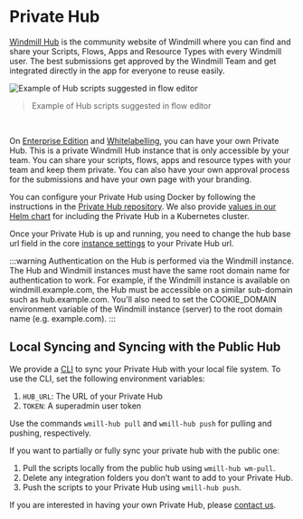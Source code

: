 # Private Hub

[Windmill Hub](https://hub.windmill.dev/) is the community website of Windmill where you can find and share your Scripts, Flows, Apps and Resource Types with every Windmill user. The best submissions get approved by the Windmill Team and get integrated directly in the app for everyone to reuse easily.

![Example of Hub scripts suggested in flow editor](./hub_suggested.png "Example of Hub scripts suggested in flow editor")

> Example of Hub scripts suggested in flow editor

<br/>

On [Enterprise Edition](/pricing) and [Whitelabelling](/pricing), you can have your own Private Hub. This is a private Windmill Hub instance that is only accessible by your team. You can share your scripts, flows, apps and resource types with your team and keep them private. You can also have your own approval process for the submissions and have your own page with your branding.

You can configure your Private Hub using Docker by following the instructions in the [Private Hub repository](https://github.com/windmill-labs/windmillhub-ee-public).
We also provide [values in our Helm chart](https://github.com/windmill-labs/windmill-helm-charts/blob/main/charts/windmill/values.yaml) for including the Private Hub in a Kubernetes cluster.

Once your Private Hub is up and running, you need to change the hub base url field in the core [instance settings](../../advanced/18_instance_settings/index.mdx#private-hub-base-url) to your Private Hub url.

:::warning
Authentication on the Hub is performed via the Windmill instance.
The Hub and Windmill instances must have the same root domain name for authentication to work.
For example, if the Windmill instance is available on windmill.example.com, the Hub must be accessible on a similar sub-domain such as hub.example.com.
You'll also need to set the COOKIE_DOMAIN environment variable of the Windmill instance (server) to the root domain name (e.g. example.com).
:::

## Local Syncing and Syncing with the Public Hub

We provide a [CLI](https://www.npmjs.com/package/@windmill-labs/hub-cli) to sync your Private Hub with your local file system. To use the CLI, set the following environment variables:

1. `HUB_URL`: The URL of your Private Hub
2. `TOKEN`: A superadmin user token

Use the commands `wmill-hub pull` and `wmill-hub push` for pulling and pushing, respectively.

If you want to partially or fully sync your private hub with the public one:

1. Pull the scripts locally from the public hub using `wmill-hub wm-pull`.
2. Delete any integration folders you don’t want to add to your Private Hub.
3. Push the scripts to your Private Hub using `wmill-hub push`.

If you are interested in having your own Private Hub, please [contact us](mailto:contact@windmill.dev).